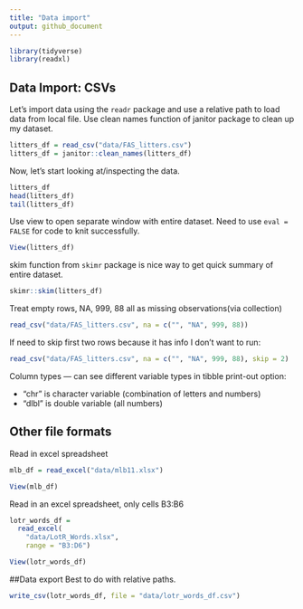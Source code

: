 ```yaml
---
title: "Data import"
output: github_document
---
```


```r
library(tidyverse)
library(readxl)
```

## Data Import: CSVs

Let's import data using the `readr` package and use a relative path to load data from local file. Use clean names function of janitor package to clean up my dataset.

```r
litters_df = read_csv("data/FAS_litters.csv")
litters_df = janitor::clean_names(litters_df)
``` 

Now, let's start looking at/inspecting the data.

```r
litters_df
head(litters_df)
tail(litters_df)
```

Use view to open separate window with entire dataset. Need to use `eval = FALSE` for code to knit successfully. 

```r
View(litters_df)
```

skim function from `skimr` package is nice way to get quick summary of entire dataset.
```r
skimr::skim(litters_df)
```

Treat empty rows, NA, 999, 88 all as missing observations(via collection)
```r
read_csv("data/FAS_litters.csv", na = c("", "NA", 999, 88))
```

If need to skip first two rows because it has info I don't want to run:
```r
read_csv("data/FAS_litters.csv", na = c("", "NA", 999, 88), skip = 2)
```

Column types — can see different variable types in tibble print-out option: 

* "chr" is character variable (combination of letters and numbers) 
* "dlbl" is double variable (all numbers)
 
## Other file formats

Read in excel spreadsheet
```r
mlb_df = read_excel("data/mlb11.xlsx")
```

```r
View(mlb_df)
```

Read in an excel spreadsheet, only cells B3:B6

```r
lotr_words_df = 
  read_excel(
    "data/LotR_Words.xlsx", 
    range = "B3:D6")
```

```r
View(lotr_words_df)
```


##Data export
Best to do with relative paths.
```r
write_csv(lotr_words_df, file = "data/lotr_words_df.csv")
```


